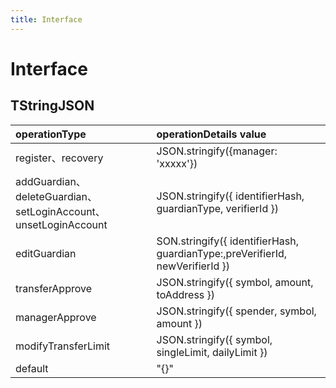 ```yaml
---
title: Interface
---
```


# Interface

## TStringJSON

| operationType                                                   | operationDetails value                                                         |
| :-------------------------------------------------------------- | :----------------------------------------------------------------------------- |
| register、recovery                                              | JSON.stringify(\{manager: 'xxxxx'})                                            |
| addGuardian、deleteGuardian、setLoginAccount、unsetLoginAccount | JSON.stringify(\{ identifierHash, guardianType, verifierId })                  |
| editGuardian                                                    | SON.stringify(\{ identifierHash, guardianType:,preVerifierId, newVerifierId }) |
| transferApprove                                                 | JSON.stringify(\{ symbol, amount, toAddress })                                 |
| managerApprove                                                  | JSON.stringify(\{ spender, symbol, amount })                                   |
| modifyTransferLimit                                             | JSON.stringify(\{ symbol, singleLimit, dailyLimit })                           |
| default                                                         | "\{}"                                                                          |
